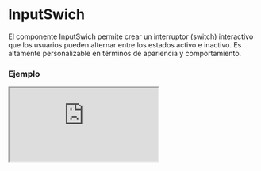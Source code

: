 
# InputSwich

El componente InputSwich permite crear un interruptor (switch) interactivo que los usuarios pueden alternar entre los estados activo e inactivo. Es altamente personalizable en términos de apariencia y comportamiento.

### Ejemplo

<Iframe src="https://fenextjs-component-storybook.vercel.app/iframe.html?args=&id=input-inputswich--index&viewMode=story" />

### Importacion

Para importar el componente InputSwich, se puede hacer desde fenextjs

```tsx copy
import { InputSwich } from "fenextjs";
```

### Parametros

| Parametro | Tipo | Requerido | Default | Descripcion |
| --------- | ---- | --------- | ------- | ----------- |
| className | string | no | '' | Clase CSS para personalizar el contenedor del interruptor. |
| classNameCicle | string | no | '' | Clase CSS para personalizar el círculo dentro del interruptor. |
| classNameInactive | string | no | '' | Clase CSS para el estado inactivo del interruptor. |
| classNameActive | string | no | '' | Clase CSS para el estado activo del interruptor. |
| name | string | no | '' | Nombre del interruptor que se usará como atributo del input. |
| onChange | (e: boolean) =\> void | no | undefined | Función que se ejecuta cuando el estado del interruptor cambia. Recibe un valor booleano que indica si está activado o desactivado. |
| defaultValue | boolean | no | false | Valor inicial del interruptor cuando se renderiza por primera vez. |
| value | boolean | no | undefined | Valor actual del interruptor, puede ser controlado externamente. |
| disabled | boolean | no | false | Indica si el interruptor está deshabilitado. |
| onValidateCheck | (data: boolean) =\> Promise\<void \| boolean\> \| void \| boolean | no | async () =\> \{\} | Función para validar el estado del interruptor cuando se cambia. Puede devolver una promesa para manejar validaciones asíncronas. |

### Storybook

Para ver el storybook del componente lo puede hacer con este [link](https://fenextjs-component-storybook.vercel.app/?path=/story/input-inputswich--index)

### Usos

- InputSwich básico

```tsx copy
<InputSwich />
```

- InputSwich con valor controlado

```tsx copy
<InputSwich value={true} onChange={(val) => console.log(val)} />
```

- InputSwich deshabilitado

```tsx copy
<InputSwich disabled={true} />
```

- InputSwich con validación

```tsx copy
<InputSwich onValidateCheck={async (val) => { return val; }} />
```

